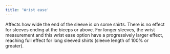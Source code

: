 ```yaml
---
title: 'Wrist ease'
---
```


Affects how wide the end of the sleeve is on some shirts. There is no effect for sleeves ending at the biceps or above. For longer sleeves, the wrist measurement and this wrist ease option have a progressively larger effect, reaching full effect for long sleeved shirts (sleeve length of 100% or greater).
